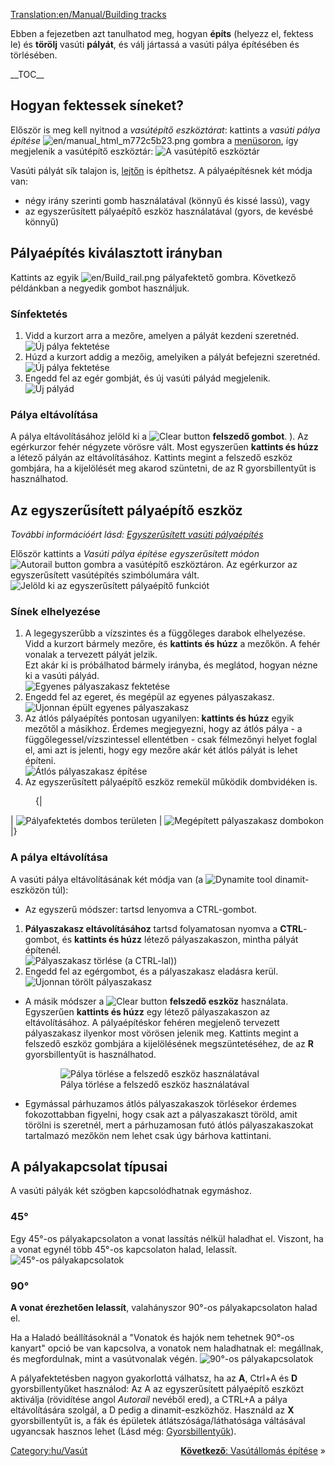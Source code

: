 [[Translation:en/Manual/Building tracks]]
{{hu/Oktatás}}

<!-- for search bot mainly -->
Ebben a fejezetben azt tanulhatod meg, hogyan '''építs''' (helyezz el, fektess le) és '''törölj''' vasúti '''pályát''', és válj jártassá a vasúti pálya építésében és törlésében.

__TOC__
==Hogyan fektessek síneket?==

Először is meg kell nyitnod a ''vasútépítő eszköztárat'': kattints a ''vasúti pálya építése'' [[File:en/manual html m772c5b23.png]] gombra a [[hu/Manual/Felhasználói felület|menüsoron]], így megjelenik a vasútépítő eszköztár:
[[File:hu/Railroad Construction.png|none|frame|A vasútépítő eszköztár]]

Vasúti pályát sík talajon is, [[hu/Archive/Manual/Settings/Építkezés lejtőkön|lejtőn]] is építhetsz. A pályaépítésnek két módja van: 
* négy irány szerinti gomb használatával (könnyű és kissé lassú), vagy 
* az egyszerűsített pályaépítő eszköz használatával (gyors, de kevésbé könnyű)

== Pályaépítés kiválasztott irányban ==

Kattints az egyik [[File:en/Build rail.png]] pályafektető gombra. Következő példánkban a negyedik gombot használjuk.

=== Sínfektetés ===
#Vidd a kurzort arra a mezőre, amelyen a pályát kezdeni szeretnéd.<br/>[[File:en/Laying track 1.png|none|frame|Új pálya fektetése]]
#Húzd a kurzort addig a mezőig, amelyiken a pályát befejezni szeretnéd.<br/>[[File:en/Laying track 2.png|none|frame|Új pálya fektetése]]
#Engedd fel az egér gombját, és új vasúti pályád megjelenik.<br/>[[File:en/Laying track 3.png|none|frame|Új pályád]]

=== Pálya eltávolítása === 
A pálya eltávolításához jelöld ki a [[File:en/Toggle clear active.png|Clear button]] '''felszedő gombot'''.  ). Az egérkurzor fehér négyzete vörösre vált. Most egyszerűen '''kattints és húzz''' a létező pályán az eltávolításához. Kattints megint a felszedő eszköz gombjára, ha a kijelölését meg akarod szüntetni, de az R gyorsbillentyűt is használhatod.

== Az egyszerűsített pályaépítő eszköz==
''További információért lásd: [[hu/Manual/Egyszerűsített vasúti pályaépítés|Egyszerűsített vasúti pályaépítés]]''


Először kattints a ''Vasúti pálya építése egyszerűsített módon''  [[File:en/Build autorail.png|Autorail button]] gombra a vasútépítő eszköztáron. Az egérkurzor az egyszerűsített vasútépítés szimbólumára vált. 
[[File:en/AutorailTut1.png|none|frame|Jelöld ki az egyszerűsített pályaépítő funkciót]]

=== Sínek elhelyezése ===
# A legegyszerűbb a vízszintes és a függőleges darabok elhelyezése. Vidd a kurzort bármely mezőre, és '''kattints és húzz''' a mezőkön. A fehér vonalak a tervezett pályát jelzik.<br/> Ezt akár ki is próbálhatod bármely irányba, és meglátod, hogyan nézne ki a vasúti pályád.<br/>[[File:en/AutorailTut2.png|none|frame|Egyenes pályaszakasz fektetése]]
# Engedd fel az egeret, és megépül az egyenes pályaszakasz.<br/>[[File:en/AutorailTut3.png|none|frame|Újonnan épült egyenes pályaszakasz]]
# Az átlós pályaépítés pontosan ugyanilyen: '''kattints és húzz''' egyik mezőtől a másikhoz. Érdemes megjegyezni, hogy az átlós pálya - a függőlegessel/vízszintessel ellentétben - csak félmezőnyi helyet foglal el, ami azt is jelenti, hogy egy mezőre akár két átlós pályát is lehet építeni. <br/>[[File:en/AutorailTut4.png|none|frame|Átlós pályaszakasz építése]]
# Az egyszerűsített pályaépítő eszköz remekül működik dombvidéken is.
:{|
| [[File:en/AutorailTut5.png|none|frame|Pályafektetés dombos területen]]
| [[File:en/AutorailTut6.png|none|frame|Megépített pályaszakasz dombokon]]
|}
=== A pálya eltávolítása ===
A vasúti pálya eltávolításának két módja van (a [[File:en/Clear title.png|Dynamite tool]] dinamit-eszközön túl):

*Az egyszerű módszer: tartsd lenyomva a CTRL-gombot.

# '''Pályaszakasz eltávolításához''' tartsd folyamatosan nyomva a '''CTRL'''-gombot, és '''kattints és húzz''' létező pályaszakaszon, mintha pályát építenél.<br/>[[File:en/AutorailTut7.png|none|frame|Pályaszakasz törlése (a CTRL-lal))]]
# Engedd fel az egérgombot, és a pályaszakasz eladásra kerül.<br/>[[File:en/AutorailTut8.png|none|frame|Újonnan törölt pályaszakasz]]

* A másik módszer a [[File:en/Toggle clear active.png|Clear button]] '''felszedő eszköz''' használata. Egyszerűen '''kattints és húzz''' egy létező pályaszakaszon az eltávolításához. A pályaépítéskor fehéren megjelenő tervezett pályaszakasz ilyenkor most vörösen jelenik meg. Kattints megint a felszedő eszköz gombjára a kijelölésének megszüntetéséhez, de az '''R''' gyorsbillentyűt is használhatod.<br/>
:[[File:en/AutorailTut11.png|none|frame|Pálya törlése a felszedő eszköz használatával]]

* Egymással párhuzamos átlós pályaszakaszok törlésekor érdemes fokozottabban figyelni, hogy csak azt a pályaszakaszt töröld, amit törölni is szeretnél, mert a párhuzamosan futó átlós pályaszakaszokat tartalmazó mezőkön nem lehet csak úgy bárhova kattintani. 

== A pályakapcsolat típusai ==
A vasúti pályák két szögben kapcsolódhatnak egymáshoz.

===45&#176;=== 
Egy 45&#176;-os pályakapcsolaton a vonat lassítás nélkül haladhat el. Viszont, ha a vonat egynél több 45&#176;-os  kapcsolaton halad, lelassít. 
[[File:en/AutorailTut9.png|frame|none|45&#176;-os pályakapcsolatok]]

===90&#176;===
'''A vonat érezhetően lelassít''', valahányszor  90&#176;-os pályakapcsolaton halad el.

Ha a Haladó beállításoknál a "Vonatok és hajók nem tehetnek 90&#176;-os kanyart" opció be van kapcsolva, a vonatok nem haladhatnak el: megállnak, és megfordulnak, mint a vasútvonalak végén. 
[[File:en/AutorailTut10.png|frame|none|90&#176;-os pályakapcsolatok]]

A pályafektetésben nagyon gyakorlottá válhatsz, ha az '''A''', Ctrl+A és '''D''' gyorsbillentyűket használod: Az A az egyszerűsített pályaépítő eszközt aktiválja (rövidítése angol ''Autorail'' nevéből ered), a CTRL+A a pálya eltávolítására szolgál, a D pedig a dinamit-eszközhöz. Használd az '''X''' gyorsbillentyűt is, a fák és épületek átlátszósága/láthatósága váltásával ugyancsak hasznos lehet (Lásd még: [[hu/Manual/Gyorsbillentyűk|Gyorsbillentyűk]]).

<span style="float: right">[[hu/Manual/Vasútállomás építése|'''Következő''': Vasútállomás építése]] &raquo;</span>

[[Category:hu/Vasút]]